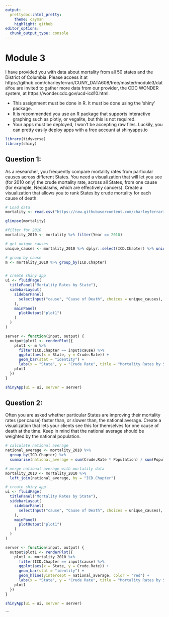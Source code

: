 ```yaml
---
output:
  prettydoc::html_pretty:
    theme: cayman
    highlight: github
editor_options: 
  chunk_output_type: console
---
```


# Module 3

I have provided you with data about mortality from all 50 states and the District of Columbia. Please access it at https://github.com/charleyferrari/CUNY_DATA608/tree/master/module3/data​ You are invited to gather more data from our provider, the CDC WONDER system, at https://wonder.cdc.gov/ucd-icd10.html.

- This assignment must be done in R. It must be done using the 'shiny' package.
- It is recommended you use an R package that supports interactive graphing such as
plotly, or vegalite, but this is not required.
- Your apps must be deployed, I won't be accepting raw files. Luckily, you can pretty
easily deploy apps with a free account at shinyapps.io

```r
library(tidyverse)
library(shiny)
```

## Question 1:
As a researcher, you frequently compare mortality rates from particular causes across different States. You need a visualization that will let you see (for 2010 only) the crude mortality rate, across all States, from one cause (for example, Neoplasms, which are effectively cancers). Create a visualization that allows you to rank States by crude mortality for each cause of death.

```r
# Load data
mortality <- read.csv("https://raw.githubusercontent.com/charleyferrari/CUNY_DATA_608/master/module3/data/cleaned-cdc-mortality-1999-2010-2.csv")
```
```r
glimpse(mortality)
```

```r
#filter for 2010
mortality_2010 <- mortality %>% filter(Year == 2010)
```

```r
# get unique causes
unique_causes <- mortality_2010 %>% dplyr::select(ICD.Chapter) %>% unique()
```

```r
# group by cause
m <- mortality_2010 %>% group_by(ICD.Chapter)
```

```r
```



```r
# create shiny app
ui <- fluidPage(
  titlePanel("Mortality Rates by State"),
  sidebarLayout(
    sidebarPanel(
      selectInput("cause", "Cause of Death", choices = unique_causes),
    ),
    mainPanel(
      plotOutput("plot1")
    )
  )
)
```

```r
server <- function(input, output) {
  output$plot1 <- renderPlot({
    plot1 <- m %>% 
      filter(ICD.Chapter == input$cause) %>% 
      ggplot(aes(x = State, y = Crude.Rate)) +
      geom_bar(stat = "identity") +
      labs(x = "State", y = "Crude Rate", title = "Mortality Rates by State")
    plot1
  })
}

```

```r
shinyApp(ui = ui, server = server)
```


## Question 2:
Often you are asked whether particular States are improving their mortality rates (per cause) faster than, or slower than, the national average. Create a visualization that lets your clients see this for themselves for one cause of death at the time. Keep in mind that the national average should be weighted by the national population.
  
```r
# calculate national average
national_average <- mortality_2010 %>% 
  group_by(ICD.Chapter) %>% 
  summarise(national_average = sum(Crude.Rate * Population) / sum(Population))
```

```r
# merge national average with mortality data
mortality_2010 <- mortality_2010 %>% 
  left_join(national_average, by = "ICD.Chapter")
```

```r
# create shiny app
ui <- fluidPage(
  titlePanel("Mortality Rates by State"),
  sidebarLayout(
    sidebarPanel(
      selectInput("cause", "Cause of Death", choices = unique_causes),
    ),
    mainPanel(
      plotOutput("plot1")
    )
  )
)
```

```r
server <- function(input, output) {
  output$plot1 <- renderPlot({
    plot1 <- mortality_2010 %>% 
      filter(ICD.Chapter == input$cause) %>% 
      ggplot(aes(x = State, y = Crude.Rate)) +
      geom_bar(stat = "identity") +
      geom_hline(yintercept = national_average, color = "red") +
      labs(x = "State", y = "Crude Rate", title = "Mortality Rates by State")
    plot1
  })
}

```

```r
shinyApp(ui = ui, server = server)
```
```
 